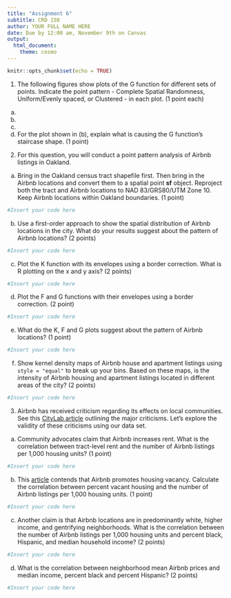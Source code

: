 ```yaml
---
title: "Assignment 6"
subtitle: CRD 150
author: YOUR FULL NAME HERE
date: Due by 12:00 am, November 9th on Canvas
output: 
  html_document:
    theme: cosmo
---
```


```r
knitr::opts_chunk$set(echo = TRUE)
```

1. The following figures show plots of the G function for different sets of points. Indicate the point pattern - Complete Spatial Randomness, Uniform/Evenly spaced, or Clustered - in each plot. (1 point each)

a.

b.

c.

d. For the plot shown in (b), explain what is causing the G function's staircase shape. (1 point)
 
2. For this question, you will conduct a point pattern analysis of Airbnb listings in Oakland.

a. Bring in the Oakland census tract shapefile first.  Then bring in the Airbnb locations and convert them to a spatial point **sf** object. Reproject both the tract and Airbnb locations to NAD 83/GRS80/UTM Zone 10. Keep Airbnb locations within Oakland boundaries. (1 point)

```r
#Insert your code here
```

b. Use a first-order approach to show the spatial distribution of Airbnb locations in the city. What do your results suggest about the pattern of Airbnb locations? (2 points)

```r
#Insert your code here
```

c. Plot the K function with its envelopes using a border correction. What is R plotting on the x and y axis? (2 points)

```r
#Insert your code here
```

d. Plot the F and G functions with their envelopes using a border correction. (2 point)

```r
#Insert your code here
```

e. What do the K, F and G plots suggest about the pattern of Airbnb locations? (1 point)

```r
#Insert your code here
```

f. Show kernel density maps of Airbnb house and apartment listings using `style = "equal"` to break up your bins.  Based on these maps, is the intensity of Airbnb housing and apartment listings located in different areas of the city? (2 points)

```r
#Insert your code here
```


3. Airbnb has received criticism regarding its effects on local communities. See this [CityLab article](https://www.citylab.com/equity/2018/03/what-airbnb-did-to-new-york-city/552749/) outlining the major criticisms.  Let's explore the validity of these criticisms using our data set.  

a. Community advocates claim that Airbnb increases rent. What is the correlation between tract-level rent and the number of Airbnb listings per 1,000 housing units? (1 point)

```r
#Insert your code here
```

b. This [article](https://theconversation.com/airbnb-and-empty-houses-whos-responsible-for-managing-the-impacts-on-our-cities-83959) contends that Airbnb promotes housing vacancy.  Calculate the correlation between percent vacant housing and the number of Airbnb listings per 1,000 housing units. (1 point)

```r
#Insert your code here
```

c. Another claim is that Airbnb locations are in predominantly white, higher income, and gentrifying neighborhoods.  What is the correlation between the number of Airbnb listings per 1,000 housing units and percent black, Hispanic, and median household income? (2 points)

```r
#Insert your code here
```

d. What is the correlation between neighborhood mean Airbnb prices and median income, percent black and percent Hispanic? (2 points)

```r
#Insert your code here
```
